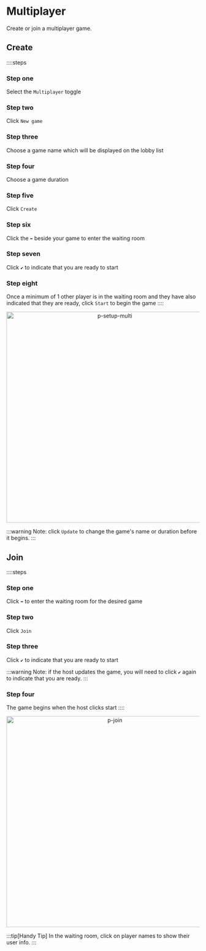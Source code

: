 # Multiplayer

Create or join a multiplayer game.

## Create

::::steps

### Step one

Select the `Multiplayer` toggle

### Step two

Click `New game`

### Step three

Choose a game name which will be displayed on the lobby list

### Step four

Choose a game duration

### Step five

Click `Create`

### Step six

Click the `➡️` beside your game to enter the waiting room

### Step seven

Click `✔️` to indicate that you are ready to start

### Step eight

Once a minimum of 1 other player is in the waiting room and they have also indicated that they are ready, click `Start` to begin the game
::::

<div align="center">
    <img width="550" src="p-setup-multi.gif" alt="p-setup-multi" />
</div>

:::warning
Note: click `Update` to change the game's name or duration before it begins.
:::

## Join

::::steps

### Step one

Click `➡️` to enter the waiting room for the desired game

### Step two

Click `Join`

### Step three

Click `✔️` to indicate that you are ready to start

:::warning
Note: if the host updates the game, you will need to click `✔️` again to indicate that you are ready.
:::

### Step four

The game begins when the host clicks start
::::

<div align="center">
    <img width="550" src="p-join.gif" alt="p-join" />
</div>

:::tip[Handy Tip]
In the waiting room, click on player names to show their user info.
:::
